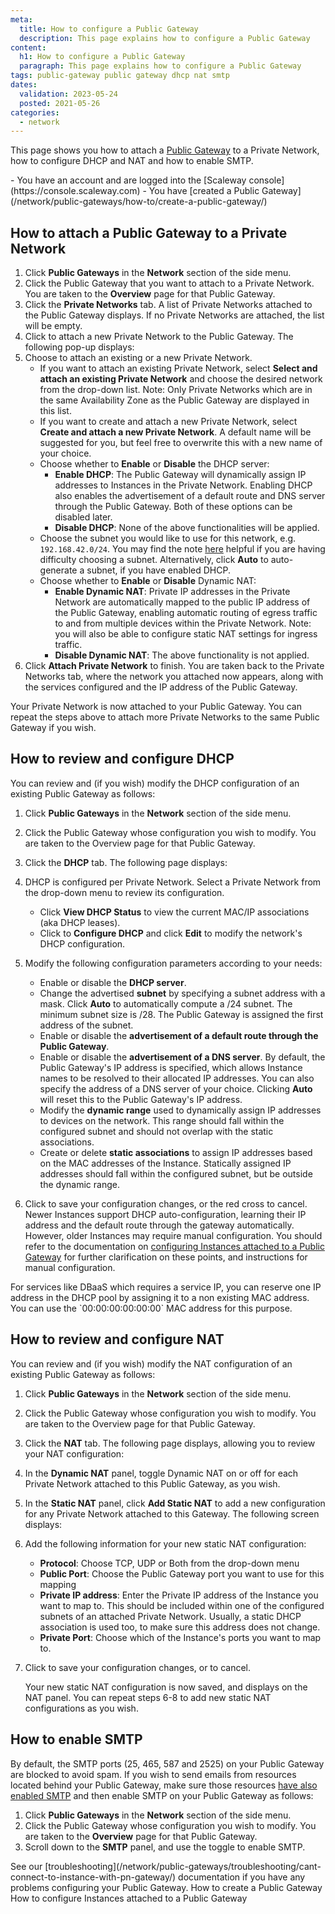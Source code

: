 ```yaml
---
meta:
  title: How to configure a Public Gateway
  description: This page explains how to configure a Public Gateway
content:
  h1: How to configure a Public Gateway
  paragraph: This page explains how to configure a Public Gateway
tags: public-gateway public gateway dhcp nat smtp
dates:
  validation: 2023-05-24
  posted: 2021-05-26
categories:
  - network
---
```


This page shows you how to attach a [Public Gateway](/network/public-gateways/concepts/#public-gateway) to a Private Network, how to configure DHCP and NAT and how to enable SMTP.

<Macro id="iam-requirements" />

<Message type="requirement">
  - You have an account and are logged into the [Scaleway console](https://console.scaleway.com)
  - You have [created a Public Gateway](/network/public-gateways/how-to/create-a-public-gateway/)
</Message>

## How to attach a Public Gateway to a Private Network

1. Click **Public Gateways** in the **Network** section of the side menu.
2. Click the Public Gateway that you want to attach to a Private Network. You are taken to the **Overview** page for that Public Gateway.
3. Click the **Private Networks** tab. A list of Private Networks attached to the Public Gateway displays. If no Private Networks are attached, the list will be empty.
4. Click <Icon name="plus" /> to attach a new Private Network to the Public Gateway. The following pop-up displays:
    <Lightbox src="scaleway-vpc-gw-attach-pn.webp" alt="" />
5. Choose to attach an existing or a new Private Network.
    - If you want to attach an existing Private Network, select **Select and attach an existing Private Network** and choose the desired network from the drop-down list.
      <Message type="note">
        Note: Only Private Networks which are in the same Availability Zone as the Public Gateway are displayed in this list.
      </Message>
    - If you want to create and attach a new Private Network, select **Create and attach a new Private Network**. A default name will be suggested for you, but feel free to overwrite this with a new name of your choice.
    - Choose whether to **Enable** or **Disable** the DHCP server:
        - **Enable DHCP**: The Public Gateway will dynamically assign IP addresses to Instances in the Private Network. Enabling DHCP also enables the advertisement of a default route and DNS server through the Public Gateway. Both of these options can be disabled later.
        - **Disable DHCP**: None of the above functionalities will be applied.
    - Choose the subnet you would like to use for this network, e.g. `192.168.42.0/24`. You may find the note [here](/compute/instances/how-to/use-private-networks/) helpful if you are having difficulty choosing a subnet. Alternatively, click **Auto** to auto-generate a subnet, if you have enabled DHCP.
    - Choose whether to **Enable** or **Disable** Dynamic NAT:
        - **Enable Dynamic NAT**: Private IP addresses in the Private Network are automatically mapped to the public IP address of the Public Gateway, enabling automatic routing of egress traffic to and from multiple devices within the Private Network. Note: you will also be able to configure static NAT settings for ingress traffic.
        - **Disable Dynamic NAT**: The above functionality is not applied.
6. Click **Attach Private Network** to finish. You are taken back to the Private Networks tab, where the network you attached now appears, along with the services configured and the IP address of the Public Gateway.

Your Private Network is now attached to your Public Gateway. You can repeat the steps above to attach more Private Networks to the same Public Gateway if you wish.

## How to review and configure DHCP

You can review and (if you wish) modify the DHCP configuration of an existing Public Gateway as follows:

1. Click **Public Gateways** in the **Network** section of the side menu.
2. Click the Public Gateway whose configuration you wish to modify. You are taken to the Overview page for that Public Gateway.
3. Click the **DHCP** tab. The following page displays:
    <Lightbox src="scaleway-dhcp.webp" alt="" />
4. DHCP is configured per Private Network. Select a Private Network from the drop-down menu to review its configuration.
    - Click **View DHCP Status** to view the current MAC/IP associations (aka DHCP leases).
    - Click <Icon name="toggle" /> to **Configure DHCP** and click <Icon name="edit" /> **Edit** to modify the network's DHCP configuration.
5. Modify the following configuration parameters according to your needs:
    <Lightbox src="scaleway-dhcp-edit.webp" alt="" />

    - Enable or disable the **DHCP server**.
    - Change the advertised **subnet** by specifying a subnet address with a mask. Click **Auto** to automatically compute a /24 subnet. The minimum subnet size is /28. The Public Gateway is assigned the first address of the subnet.
    - Enable or disable the **advertisement of a default route through the Public Gateway**.
    - Enable or disable the **advertisement of a DNS server**. By default, the Public Gateway's IP address is specified, which allows Instance names to be resolved to their allocated IP addresses. You can also specify the address of a DNS server of your choice. Clicking **Auto** will reset this to the Public Gateway's IP address.
    - Modify the **dynamic range** used to dynamically assign IP addresses to devices on the network. This range should fall within the configured subnet and should not overlap with the static associations.
    - Create or delete **static associations** to assign IP addresses based on the MAC addresses of the Instance. Statically assigned IP addresses should fall within the configured subnet, but be outside the dynamic range.
6. Click <Icon name="validate" /> to save your configuration changes, or the red cross to cancel.
    <Message type="note">
      Newer Instances support DHCP auto-configuration, learning their IP address and the default route through the gateway automatically. However, older Instances may require manual configuration. You should refer to the documentation on [configuring Instances attached to a Public Gateway](/network/public-gateways/how-to/configure-instances-public-gw/) for further clarification on these points, and instructions for manual configuration.
    </Message>

<Message type="note">
  For services like DBaaS which requires a service IP, you can reserve one IP address in the DHCP pool by assigning it to a non existing MAC address.
  You can use the `00:00:00:00:00:00` MAC address for this purpose.
</Message>

## How to review and configure NAT

You can review and (if you wish) modify the NAT configuration of an existing Public Gateway as follows:

1. Click **Public Gateways** in the **Network** section of the side menu.
2. Click the Public Gateway whose configuration you wish to modify. You are taken to the Overview page for that Public Gateway.
3. Click the **NAT** tab. The following page displays, allowing you to review your NAT configuration:
    <Lightbox src="scaleway-nat-tab.webp" alt="" />
4. In the **Dynamic NAT** panel, toggle <Icon name="toggle" /> Dynamic NAT on or off for each Private Network attached to this Public Gateway, as you wish.
5. In the **Static NAT** panel, click **Add Static NAT** to add a new configuration for any Private Network attached to this Gateway. The following screen displays:
    <Lightbox src="scaleway-nat-add-static.webp" alt="" />
6. Add the following information for your new static NAT configuration:
    - **Protocol**: Choose TCP, UDP or Both from the drop-down menu
    - **Public Port**: Choose the Public Gateway port you want to use for this mapping
    - **Private IP address**: Enter the Private IP address of the Instance you want to map to. This should be included within one of the configured subnets of an attached Private Network. Usually, a static DHCP association is used too, to make sure this address does not change.
    - **Private Port**: Choose which of the Instance's ports you want to map to.
7. Click <Icon name="validate" /> to save your configuration changes, or <Icon name="cancel" /> to cancel.

    Your new static NAT configuration is now saved, and displays on the NAT panel. You can repeat steps 6-8 to add new static NAT configurations as you wish.

## How to enable SMTP

By default, the SMTP ports (25, 465, 587 and 2525) on your Public Gateway are blocked to avoid spam. If you wish to send emails from resources located behind your Public Gateway, make sure those resources [have also enabled SMTP](/compute/instances/how-to/send-emails-from-your-instance/) and then enable SMTP on your Public Gateway as follows:

1. Click **Public Gateways** in the **Network** section of the side menu.
2. Click the Public Gateway whose configuration you wish to modify. You are taken to the **Overview** page for that Public Gateway.
3. Scroll down to the **SMTP** panel, and use the toggle <Icon name="toggle" /> to enable SMTP.

<Message type="important">
  See our [troubleshooting](/network/public-gateways/troubleshooting/cant-connect-to-instance-with-pn-gateway/) documentation if you have any problems configuring your Public Gateway.
</Message>


<Navigation title="See Also">
  <PreviousButton to="/network/public-gateways/how-to/create-a-public-gateway/">How to create a Public Gateway</PreviousButton>
  <NextButton to="/network/public-gateways/how-to/configure-instances-public-gw/">How to configure Instances attached to a Public Gateway</NextButton>
</Navigation>
